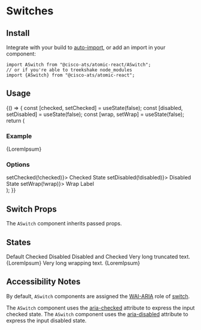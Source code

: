 

<Meta title="Components/Switches" component={ASwitch} />

# Switches

## Install

Integrate with your build to [auto-import](?path=/docs/getting-started--page#integrating), or add an import in your component:

```
import ASwitch from "@cisco-ats/atomic-react/ASwitch";
// or if you're able to treekshake node_modules
import {ASwitch} from "@cisco-ats/atomic-react";
```

## Usage

<Preview>
  <Story name="usage-1">
    <YourComponent>
      {() => {
        const [checked, setChecked] = useState(false);
        const [disabled, setDisabled] = useState(false);
        const [wrap, setWrap] = useState(false);
        return (
          <div>
            <h3>Example</h3>
            <ASwitch checked={checked} disabled={disabled} wrap={wrap}>
              {LoremIpsum}
            </ASwitch>
            <ADivider />
            <h3>Options</h3>
            <div className="d-flex mt-4 flex-column">
              <ASwitch checked={checked} onClick={() => setChecked(!checked)}>
                Checked State
              </ASwitch>
              <ASwitch
                checked={disabled}
                onClick={() => setDisabled(!disabled)}>
                Disabled State
              </ASwitch>
              <ASwitch checked={wrap} onClick={() => setWrap(!wrap)}>
                Wrap Label
              </ASwitch>
            </div>
          </div>
        );
      }}
    </YourComponent>
  </Story>
</Preview>

## Switch Props

The `ASwitch` component inherits passed props.

<Props of={ASwitch} />

## States

<Preview>
  <Story name="states-1">
    <div className="d-flex flex-column">
      <ASwitch>Default</ASwitch>
      <ASwitch checked>Checked</ASwitch>
      <ASwitch disabled>Disabled</ASwitch>
      <ASwitch disabled checked>
        Disabled and Checked
      </ASwitch>
      <ASwitch>Very long truncated text. {LoremIpsum}</ASwitch>
      <ASwitch wrap>Very long wrapping text. {LoremIpsum}</ASwitch>
    </div>
  </Story>
</Preview>

## Accessibility Notes

By default, `ASwitch` components are assigned the [WAI-ARIA](https://www.w3.org/WAI/standards-guidelines/aria/) role of [switch](https://www.w3.org/TR/wai-aria/#switch).

The `ASwitch` component uses the [aria-checked](https://www.w3.org/TR/wai-aria/#aria-checked) attribute to express the input checked state.
The `ASwitch` component uses the [aria-disabled](https://www.w3.org/TR/wai-aria/#aria-disabled) attribute to express the input disabled state.
